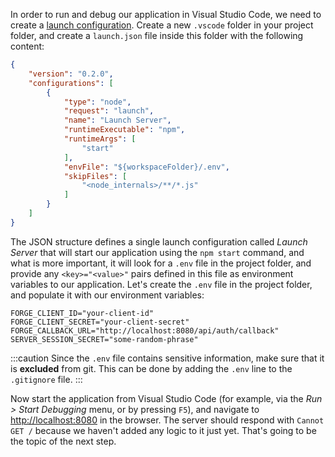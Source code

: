 In order to run and debug our application in Visual Studio Code, we need to create
a [launch configuration](https://code.visualstudio.com/docs/editor/debugging#_launch-configurations).
Create a new `.vscode` folder in your project folder, and create a `launch.json` file inside this
folder with the following content:

```json title=".vscode/launch.json"
{
    "version": "0.2.0",
    "configurations": [
        {
            "type": "node",
            "request": "launch",
            "name": "Launch Server",
            "runtimeExecutable": "npm",
            "runtimeArgs": [
                "start"
            ],
            "envFile": "${workspaceFolder}/.env",
            "skipFiles": [
                "<node_internals>/**/*.js"
            ]
        }
    ]
}
```

The JSON structure defines a single launch configuration called _Launch Server_
that will start our application using the `npm start` command, and what is more
important, it will look for a `.env` file in the project folder, and provide
any `<key>="<value>"` pairs defined in this file as environment variables to our application.
Let's create the `.env` file in the project folder, and populate it with our environment
variables:

``` title=".env"
FORGE_CLIENT_ID="your-client-id"
FORGE_CLIENT_SECRET="your-client-secret"
FORGE_CALLBACK_URL="http://localhost:8080/api/auth/callback"
SERVER_SESSION_SECRET="some-random-phrase"
```

:::caution
Since the `.env` file contains sensitive information, make sure that it is **excluded** from git.
This can be done by adding the `.env` line to the `.gitignore` file.
:::

Now start the application from Visual Studio Code (for example, via the _Run > Start Debugging_
menu, or by pressing `F5`), and navigate to [http://localhost:8080](http://localhost:8080)
in the browser. The server should respond with `Cannot GET /` because we haven't added any
logic to it just yet. That's going to be the topic of the next step.
